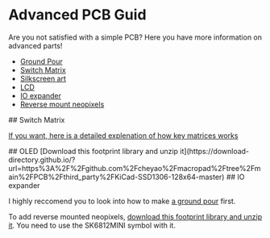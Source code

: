 # Advanced PCB Guid

Are you not satisfied with a simple PCB? Here you have more information on advanced parts!

- [Ground Pour](#ground)
- [Switch Matrix](#matrix)
- [Silkscreen art](#silkscreen)
- [LCD](#lcd)
- [IO expander](#expander)
- [Reverse mount neopixels](#rneopixels)

<a name="matrix"/>
## Switch Matrix

[If you want, here is a detailed explenation of how key matrices works](https://pcbheaven.com/wikipages/How_Key_Matrices_Works/)

<a name="lcd"/>
## OLED
[Download this footprint library and unzip it](https://download-directory.github.io/?url=https%3A%2F%2Fgithub.com%2Fcheyao%2Fmacropad%2Ftree%2Fmain%2FPCB%2Fthird_party%2FKiCad-SSD1306-128x64-master)

<a name="expander"/>
## IO expander

<a name="rneopixels"/>

I highly reccomend you to look into how to make [a ground pour](#ground) first.

To add reverse mounted neopixels, [download this footprint library and unzip it](https://download-directory.github.io/?url=https%3A%2F%2Fgithub.com%2Fcheyao%2Fmacropad%2Ftree%2Fmain%2FPCB%2Fthird_party%2Fneopixel.petty). You need to use the SK6812MINI symbol with it.
